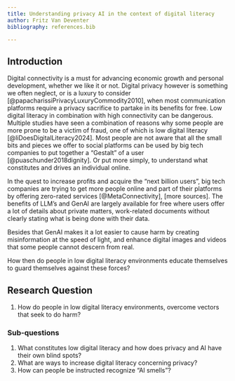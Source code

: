 ```yaml
---
title: Understanding privacy AI in the context of digital literacy
author: Fritz Van Deventer
bibliography: references.bib

---
```


## Introduction

Digital connectivity is a must for advancing economic growth and personal development, whether we like it or not. Digital privacy however is something we often neglect, or is a luxury to consider [@papacharissiPrivacyLuxuryCommodity2010], when most communication platforms require a privacy sacrifice to partake in its benefits for free.
Low digital literacy in combination with high connectivity can be dangerous. Multiple studies have seen a combination of reasons why some people are more prone to be a victim of fraud, one of which is low digital literacy [@liDoesDigitalLiteracy2024]. Most people are not aware that all the small bits and pieces we offer to social platforms can be used by big tech companies to put together a "Gestalt" of a user [@puaschunder2018dignity]. Or put more simply, to understand what constitutes and drives an individual online.

In the quest to increase profits and acquire the "next billion users", big tech companies are trying to get more people online and part of their platforms by offering zero-rated services [@MetaConnectivity], [more sources]. The benefits of LLM's and GenAI are largely available for free where users offer a lot of details about private matters, work-related documents without clearly stating what is being done with their data.

Besides that GenAI makes it a lot easier to cause harm by creating misinformation at the speed of light, and enhance digital images and videos that some people cannot descern from real.

How then do people in low digital literacy environments educate themselves to guard themselves against these forces?


## Research Question

1. How do people in low digital literacy environments, overcome vectors that seek to do harm?

### Sub-questions

1. What constitutes low digital literacy and how does privacy and AI have their own blind spots?
2. What are ways to increase digital literacy concerning privacy?
3. How can people be instructed recognize "AI smells"?
